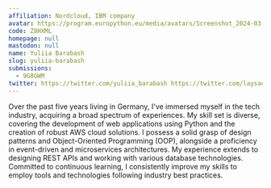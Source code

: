 ```yaml
---
affiliation: Nordcloud, IBM company
avatar: https://program.europython.eu/media/avatars/Screenshot_2024-03-04_at_23.34.30_xlVdm5L.png
code: Z8HXML
homepage: null
mastodon: null
name: Yuliia Barabash
slug: yuliia-barabash
submissions:
  - 9G8GWM
twitter: https://twitter.com/yuliia_barabash https://twitter.com/laysauchoa
---
```


Over the past five years living in Germany, I've immersed myself in the tech
industry, acquiring a broad spectrum of experiences. My skill set is diverse,
covering the development of web applications using Python and the creation of
robust AWS cloud solutions. I possess a solid grasp of design patterns and
Object-Oriented Programming (OOP), alongside a proficiency in event-driven and
microservices architectures. My experience extends to designing REST APIs and
working with various database technologies. Committed to continuous learning, I
consistently improve my skills to employ tools and technologies following
industry best practices.
